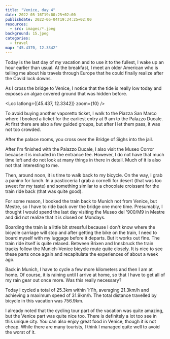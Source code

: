 ```yaml
---
title: "Venice, day 4"
date: 2022-05-16T19:00:25+02:00
publishdate: 2022-06-04T19:34:25+02:00
resources:
  - src: images/*.jpeg
background: 15.jpeg
categories:
  - travel
map: "45.4370, 12.3342"
---
```


Today is the last day of my vacation and to use it to the fullest, I wake up an
hour earlier than usual. At the breakfast, I meet an older American who is
telling me about his travels through Europe that he could finally realize after
the Covid lock downs.

As I cross the bridge to Venice, I notice that the tide is really low today and
exposes an algae covered ground that was hidden before.

<Gallery>
  <Rimg src="1.jpeg" alt="Low tide in the lagoon." />
</Gallery>

<Loc latlong={[45.437, 12.3342]} zoom={10} />

To avoid buying another vaporetto ticket, I walk to the Piazza San Marco where
I booked a ticket for the earliest entry at 9 am to the Palazzo Ducale. At first
there are also a few guided groups, but after I let them pass, it was not too
crowded.

<Rimg
  src="3.jpeg"
  caption="Scala dei Giganti with statues of Mars and Neptun."
/>

<Gallery>
  <Rimg src="5.jpeg" alt="Palazzo Ducale" />
  <Rimg src="6.jpeg" alt="Palazzo Ducale" />
  <Rimg src="7.jpeg" alt="Palazzo Ducale" />
  <Rimg
    src="8.jpeg"
    caption="View of Venice from one of the windows of the Palazzo Ducale."
  />
  <Rimg src="10.jpeg" alt="Palazzo Ducale" />
  <Rimg src="11.jpeg" caption="A primitive machine gun." />
</Gallery>

<Rimg src="15.jpeg" caption="Sala del Maggior Consiglio" />

<Gallery>
  <Rimg src="12.jpeg" alt="Sala del Maggior Consiglio" />
  <Rimg src="14.jpeg" alt="Sala del Maggior Consiglio" />
</Gallery>

<Gallery>
  <Rimg
    src="16.jpeg"
    caption="In one room of the old palace, they put up some contemporary art."
  />
  <Rimg src="18.jpeg" alt="Contemporary art" />
</Gallery>

<Rimg src="17.jpeg" alt="Contemporary art" />

<Gallery>
  <Rimg src="19.jpeg" alt="Courtyard of the Palazzo Ducale" />
  <Rimg src="20.jpeg" alt="" Courtyard of the Palazzo Ducale />
</Gallery>

After the palace rooms, you cross over the Bridge of Sighs into the jail.

<Rimg src="21.jpeg" caption="View through the Bridge of Sighs' windows." />

<Gallery>
  <Rimg src="23.jpeg" caption="Window pattern of the Brideg of Sighs." />
  <Rimg src="22.jpeg" caption="The dark jail cells." />
</Gallery>

After I'm finished with the Palazzo Ducale, I also visit the Museo Corror
because it is included in the entrance fee. However, I do not have that much time
left and do not look at many things in there in detail. Much of it is also not
that interesting to me.

<Gallery>
  <Rimg src="24.jpeg" caption="A giant glass chandelier." />
  <Rimg src="26.jpeg" caption="An old map of Venice." />
  <Rimg
    src="27.jpeg"
    caption="Is some parts they combine old objects with contemporary art."
  />
  <Rimg
    src="28.jpeg"
    caption="The also have a small exhibition with works by Heinz Mack."
  />
  <Rimg src="29.jpeg" alt="Museo Corror" />
  <Rimg src="31.jpeg" alt="Museo Corror" />
</Gallery>

<Rimg
  src="30.jpeg"
  caption="Fra' Mauro's world map, considered one of the greatest masterpieces of cartography from the late Middle Ages."
/>

Then, around noon, it is time to walk back to my bicycle. On the way, I grab
a panino for lunch. In a pasticceria I grab a cornelli for desert (that was too
sweet for my taste) and something similar to a chocolate croissant for the train
ride back (that was quite good).

For some reason, I booked the train back to Munich not from Venice, but Mestre,
so I have to ride back over the bridge one more time. Presumably, I thought
I would spend the last day visiting the Museo del '900/M9 in Mestre and did not
realize that it is closed on Mondays.

Boarding the train is a little bit stressful because I don't know where the
bicycle carriage will stop and after getting the bike on the train, I need to
board myself with my luggage before it departs. But it works out fine. The train
ride itself is quite relaxed. Between Brixen and Innsbruck the train tracks
follow the Munich-Venice bicycle route quite closely. It is nice to see these
parts once again and recapitulate the experiences of about a week ago.

Back in Munich, I have to cycle a few more kilometers and then I am at home. Of
course, it is raining until I arrive at home, so that I have to get all of my
rain gear out once more. Was this really necessary?

Today I cycled a total of 25.3km within 1:11h, averaging 21.3km/h and achieving
a maximum speed of 31.9km/h. The total distance travelled by bicycle in this
vacation was 756.9km.

I already noted that the cycling tour part of the vacation was quite amazing,
but the Venice part was quite nice too. There is definitely a lot too see in
this unique city. You can also enjoy great food in Venice, though it is not
cheap. While there are many tourists, I think I managed quite well to avoid the
worst of it.
